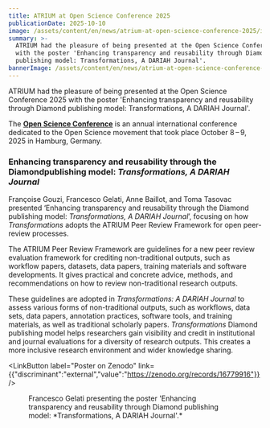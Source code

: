 ```yaml
---
title: ATRIUM at Open Science Conference 2025
publicationDate: 2025-10-10
image: /assets/content/en/news/atrium-at-open-science-conference-2025/image.jpeg
summary: >-
  ATRIUM had the pleasure of being presented at the Open Science Conference 2025
  with the poster 'Enhancing transparency and reusability through Diamond
  publishing model: Transformations, A DARIAH Journal'.
bannerImage: /assets/content/en/news/atrium-at-open-science-conference-2025/bannerImage.jpg
---
```

ATRIUM had the pleasure of being presented at the Open Science Conference 2025 with the poster 'Enhancing transparency and reusability through Diamond publishing model: Transformations, A DARIAH Journal'.

The [**Open Science Conference**](https://www.open-science-conference.eu/) is an annual international conference dedicated to the Open Science movement that took place October 8 – 9, 2025 in Hamburg, Germany.&#x20;

### Enhancing transparency and reusability through the Diamondpublishing model: *Transformations, A DARIAH Journal*

Françoise Gouzi, Francesco Gelati, Anne Baillot, and Toma Tasovac presented ‘Enhancing transparency and reusability through the Diamond publishing model: *Transformations, A DARIAH Journal*’, focusing on how *Transformations* adopts the ATRIUM Peer Review Framework for open peer-review processes.

The ATRIUM Peer Review Framework are guidelines for a new peer review evaluation framework for crediting non-traditional outputs, such as workflow papers, datasets, data papers, training materials and software developments. It gives practical and concrete advice, methods, and recommendations on how to review non-traditional research outputs.&#x20;

These guidelines are adopted in *Transformations: A DARIAH Journal* to assess various forms of non-traditional outputs, such as workflows, data sets, data papers, annotation practices, software tools, and training materials, as well as traditional scholarly papers. *Transformations* Diamond publishing model helps researchers gain visibility and credit in institutional and journal evaluations for a diversity of research outputs.  This creates a more inclusive research environment and wider knowledge sharing.

<LinkButton label="Poster on Zenodo" link={{"discriminant":"external","value":"https://zenodo.org/records/16779916"}} />

<Figure src="/assets/content/en/news/atrium-at-open-science-conference-2025/screenshot-2025-10-10-at-09.56.00.png" alt="A presenter showing the poster to a viewer." alignment="stretch">
  Francesco Gelati presenting the poster 'Enhancing transparency and reusability through Diamond publishing model: *Transformations, A DARIAH Journal'.*&#x20;
</Figure>

